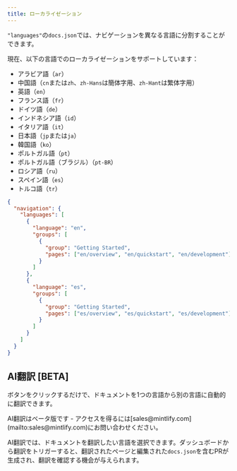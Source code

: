```yaml
---
title: ローカライゼーション
---
```


`"languages"`の`docs.json`では、ナビゲーションを異なる言語に分割することができます。

現在、以下の言語でのローカライゼーションをサポートしています：

* アラビア語（`ar`）
* 中国語（`cn`または`zh`、`zh-Hans`は簡体字用、`zh-Hant`は繁体字用）
* 英語（`en`）
* フランス語（`fr`）
* ドイツ語（`de`）
* インドネシア語（`id`）
* イタリア語（`it`）
* 日本語（`jp`または`ja`）
* 韓国語（`ko`）
* ポルトガル語（`pt`）
* ポルトガル語（ブラジル）（`pt-BR`）
* ロシア語（`ru`）
* スペイン語（`es`）
* トルコ語（`tr`）

```json docs.json
{
  "navigation": {
    "languages": [
      {
        "language": "en",
        "groups": [
          {
            "group": "Getting Started",
            "pages": ["en/overview", "en/quickstart", "en/development"]
          }
        ]
      },
      {
        "language": "es",
        "groups": [
          {
            "group": "Getting Started",
            "pages": ["es/overview", "es/quickstart", "es/development"]
          }
        ]
      }
    ]
  }
}
```

## AI翻訳 \[BETA]

ボタンをクリックするだけで、ドキュメントを1つの言語から別の言語に自動的に翻訳できます。

<Info>
  AI翻訳はベータ版です - アクセスを得るには[sales@mintlify.com](mailto:sales@mintlify.com)にお問い合わせください。
</Info>

AI翻訳では、ドキュメントを翻訳したい言語を選択できます。ダッシュボードから翻訳をトリガーすると、翻訳されたページと編集された`docs.json`を含むPRが生成され、翻訳を確認する機会が与えられます。
